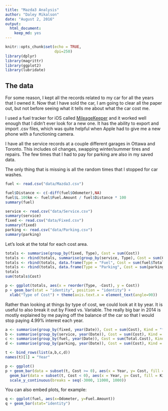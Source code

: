 ```yaml
---
title: "Mazda3 Analysis"
author: "Daley Mikalson"
date: "August 2, 2016"
output:
  html_document:
    keep_md: yes
---
```


```r
knitr::opts_chunk$set(echo = TRUE,
                      dpi=250)
library(dplyr)
library(magrittr)
library(ggplot2)
library(lubridate)
```

## The data
For some reason, I kept all the records related to my car for all the years that I owned it. Now that I have sold the car, I am going to clear all the paper out, but not before seeing what it tells me about what the car cost me.

I used a fuel tracker for iOS called [MileageKeeper](http://mileagekeeper.com "Mileage Keeper") and it worked well enough that I didn't ever look for a new one. It has the ability to export and import .csv files, which was quite helpful when Apple had to give me a new phone with a functioning camera.

I have all the service records at a couple different garages in Ottawa and Toronto. This includes oil changes, swapping winter/summer tires and repairs. The few times that I had to pay for parking are also in my saved data.

The only thing that is missing is all the random times that I stopped for car washes.

```r
fuel <- read.csv("data/Mazda3.csv")

fuel$Distance <- c(-diff(fuel$Odometer),NA)
fuel$L.100km <- fuel$Fuel.Amount / fuel$Distance * 100
summary(fuel)

service <- read.csv("data/Service.csv")
summary(service)
fixed <- read.csv("data/Fixed.csv")
summary(fixed)
parking <- read.csv("data/Parking.csv")
summary(parking)

```

Let's look at the total for each cost area.

```r
totals <- summarise(group_by(fixed, Type), Cost = sum(Cost))
totals <- rbind(totals, summarise(group_by(service, Type), Cost = sum(Cost)))
totals <- rbind(totals, data.frame(Type = "Fuel", Cost = sum(fuel$Total.Cost)))
totals <- rbind(totals, data.frame(Type = "Parking", Cost = sum(parking$Cost)))
totals
sum(totals$Cost)
```

```r
p <- ggplot(totals, aes(x = reorder(Type, -Cost), y = Cost))
p + geom_bar(stat = "identity", position = "identity") +
  xlab("Type of Cost") + theme(axis.text.x = element_text(angle=90))
```

Rather than looking at things by type of cost, we could look at it by year. It is useful to also break it out by Fixed vs. Variable. The really big bar in 2014 is mostly explained by me paying off the balance of the car so that I would stop paying 4.99% interest each year.
```r
a <- summarise(group_by(fixed, year(Date)), Cost = sum(Cost), Kind = "fixed")
b <- summarise(group_by(service, year(Date)), Cost = sum(Cost), Kind = "variable")
c <- summarise(group_by(fuel, year(Date)), Cost = sum(Total.Cost), Kind = "variable")
d <- summarise(group_by(parking, year(Date)), Cost = sum(Cost), Kind = "variable")

t <- bind_rows(list(a,b,c,d))
names(t)[1] = "Year"

p <- ggplot()
p + geom_bar(data = subset(t, Cost >= 0), aes(x = Year, y= Cost, fill = Kind), stat= "identity") + 
  geom_bar(data = subset(t, Cost < 0), aes(x = Year, y= Cost, fill = Kind), stat= "identity", position = "identity") +
  scale_y_continuous(breaks = seq(-3000, 11000, 1000))
```


You can also embed plots, for example:

```r
q <- ggplot(fuel, aes(x=Odometer, y=Fuel.Amount))
q + geom_bar(stat="identity")
```
